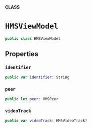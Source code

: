 **CLASS**

# `HMSViewModel`

```swift
public class HMSViewModel
```

## Properties
### `identifier`

```swift
public var identifier: String
```

### `peer`

```swift
public let peer: HMSPeer
```

### `videoTrack`

```swift
public var videoTrack: HMSVideoTrack?
```
